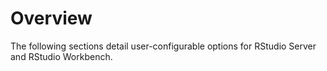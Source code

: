 # Overview

The following sections detail user-configurable options for RStudio Server and RStudio Workbench.

